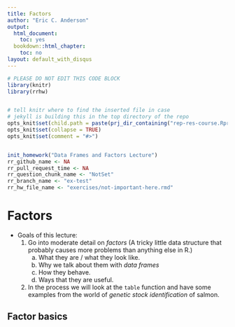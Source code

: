 ```yaml
---
title: Factors
author: "Eric C. Anderson"
output:
  html_document:
    toc: yes
  bookdown::html_chapter:
    toc: no
layout: default_with_disqus
---
```


```r
# PLEASE DO NOT EDIT THIS CODE BLOCK
library(knitr)
library(rrhw)


# tell knitr where to find the inserted file in case
# jekyll is building this in the top directory of the repo
opts_knit$set(child.path = paste(prj_dir_containing("rep-res-course.Rproj"), "extras/knitr_children/", sep=""))
opts_knit$set(collapse = TRUE)
opts_knit$set(comment = "#>")


init_homework("Data Frames and Factors Lecture")
rr_github_name <- NA
rr_pull_request_time <- NA
rr_question_chunk_name <- "NotSet"
rr_branch_name <- "ex-test"
rr_hw_file_name <- "exercises/not-important-here.rmd"
```




# Factors {#factor-lecture} 


* Goals of this lecture:
    1. Go into moderate detail on _factors_ (A tricky little data structure that
    probably causes more problems than anything else in R.)
        a. What they are / what they look like.
        b. Why we talk about them with _data frames_
        c. How they behave.
        d. Ways that they are useful.
    2. In the process we will look at the `table` function and have some examples
    from the world of _genetic stock identification_ of salmon.


## Factor basics {#factor-basics}
